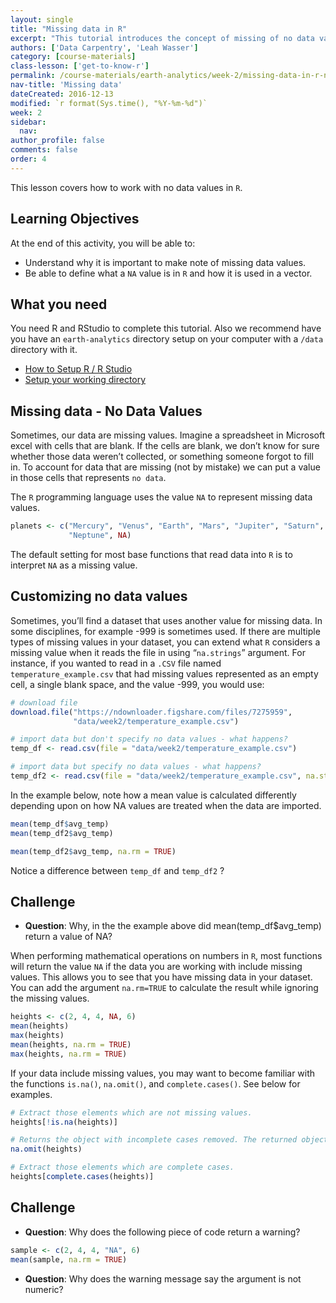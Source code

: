 ```yaml
---
layout: single
title: "Missing data in R"
excerpt: "This tutorial introduces the concept of missing of no data values in R."
authors: ['Data Carpentry', 'Leah Wasser']
category: [course-materials]
class-lesson: ['get-to-know-r']
permalink: /course-materials/earth-analytics/week-2/missing-data-in-r-na/
nav-title: 'Missing data'
dateCreated: 2016-12-13
modified: `r format(Sys.time(), "%Y-%m-%d")`
week: 2
sidebar:
  nav:
author_profile: false
comments: false
order: 4
---
```


This lesson covers how to work with no data values in `R`.

<div class='notice--success' markdown="1">

## <i class="fa fa-graduation-cap" aria-hidden="true"></i> Learning Objectives
At the end of this activity, you will be able to:

* Understand why it is important to make note of missing data values.
* Be able to define what a `NA` value is in `R` and how it is used in a vector.

## <i class="fa fa-check-square-o fa-2" aria-hidden="true"></i> What you need

You need R and RStudio to complete this tutorial. Also we recommend have you
have an `earth-analytics` directory setup on your computer with a `/data`
directory with it.

* [How to Setup R / R Studio](/course-materials/earth-analytics/week-1/setup-r-rstudio/)
* [Setup your working directory](/course-materials/earth-analytics/week-1/setup-working-directory/)


</div>

## Missing data - No Data Values

Sometimes, our data are missing values. Imagine a spreadsheet in Microsoft excel
with cells that are blank. If the cells are blank, we don't know for sure whether
those data weren't collected, or something someone forgot to fill in. To account
for data that are missing (not by mistake) we can put a value in those cells
that represents `no data`.

The `R` programming language uses the value `NA` to represent missing data values.

```r

planets <- c("Mercury", "Venus", "Earth", "Mars", "Jupiter", "Saturn", "Uranus",
             "Neptune", NA)

```

The default setting for most base functions that read data into `R` is to
interpret `NA` as a missing value.

## Customizing no data values

Sometimes, you'll find a dataset that uses another value for missing data. In some
disciplines, for example -999 is sometimes used. If there are multiple types of
missing values in your dataset, you can extend what `R` considers a missing value when it reads
the file in using  "`na.strings`" argument. For instance, if you wanted to read
in a `.CSV` file named `temperature_example.csv` that had missing values represented as an empty
cell, a single blank space, and the value -999, you would use:

```r
# download file
download.file("https://ndownloader.figshare.com/files/7275959",
              "data/week2/temperature_example.csv")

# import data but don't specify no data values - what happens?
temp_df <- read.csv(file = "data/week2/temperature_example.csv")

# import data but specify no data values - what happens?
temp_df2 <- read.csv(file = "data/week2/temperature_example.csv", na.strings = c("NA", " ", "-999"))

```

In the example below, note how a mean value is calculated differently depending
upon on how NA values are treated when the data are imported.



```r
mean(temp_df$avg_temp)
mean(temp_df2$avg_temp)

mean(temp_df2$avg_temp, na.rm = TRUE)
```

Notice a difference between `temp_df` and `temp_df2` ?

<div class="notice--warning" markdown="1">

## <i class="fa fa-pencil-square-o" aria-hidden="true"></i> Challenge

* **Question**: Why, in the the example above did mean(temp_df$avg_temp) return
a value of NA?

<!-- * _Answer_: Because if there are NA values in a dataset, R can not automatically
perform the calculation. you need to add a na.rm=TRUE to remove NA values. -->

</div>

When performing mathematical operations on numbers in `R`, most functions will
return the value `NA` if the data you are working with include missing values.
This allows you to see that you have missing data in your dataset. You can add the
argument `na.rm=TRUE` to calculate the result while ignoring the missing values.

```r
heights <- c(2, 4, 4, NA, 6)
mean(heights)
max(heights)
mean(heights, na.rm = TRUE)
max(heights, na.rm = TRUE)
```

If your data include missing values, you may want to become familiar with the
functions `is.na()`, `na.omit()`, and `complete.cases()`. See below for
examples.


```r
# Extract those elements which are not missing values.
heights[!is.na(heights)]

# Returns the object with incomplete cases removed. The returned object is atomic.
na.omit(heights)

# Extract those elements which are complete cases.
heights[complete.cases(heights)]

```

<div class="notice--warning" markdown="1">

## <i class="fa fa-pencil-square-o" aria-hidden="true"></i> Challenge

* **Question**: Why does the following piece of code return a warning?

```r
sample <- c(2, 4, 4, "NA", 6)
mean(sample, na.rm = TRUE)
```
<!-- * _Answer_: Because R recognizes the NA in quotes as a character. -->

* **Question**: Why does the warning message say the argument is not numeric?
<!-- * _Answer_: R converts the entire vector to character because of the "NA", and doesn't recognize it as numeric. -->

</div>

